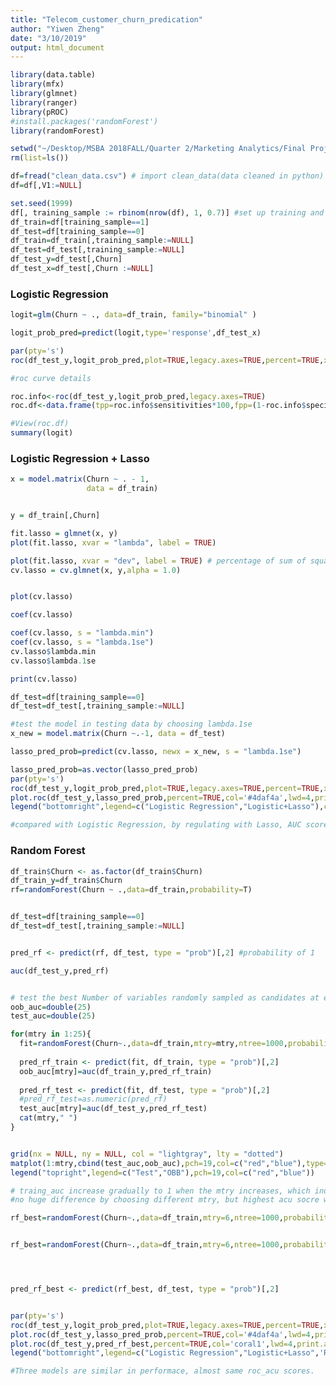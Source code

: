 ```yaml
---
title: "Telecom_customer_churn_predication"
author: "Yiwen Zheng"
date: "3/10/2019"
output: html_document
---
```

```r

library(data.table)
library(mfx)
library(glmnet)
library(ranger)
library(pROC)
#install.packages('randomForest')
library(randomForest)
```

```r

setwd("~/Desktop/MSBA 2018FALL/Quarter 2/Marketing Analytics/Final Project")
rm(list=ls()) 
```

```r
df=fread("clean_data.csv") # import clean_data(data cleaned in python)
df=df[,V1:=NULL]
```

```r
set.seed(1999)
df[, training_sample := rbinom(nrow(df), 1, 0.7)] #set up training and testing sample
df_train=df[training_sample==1]
df_test=df[training_sample==0]
df_train=df_train[,training_sample:=NULL]
df_test=df_test[,training_sample:=NULL]
df_test_y=df_test[,Churn]
df_test_x=df_test[,Churn :=NULL]

```
### Logistic Regression
```r
logit=glm(Churn ~ ., data=df_train, family="binomial" )

logit_prob_pred=predict(logit,type='response',df_test_x)

par(pty='s')
roc(df_test_y,logit_prob_pred,plot=TRUE,legacy.axes=TRUE,percent=TRUE,xlab='False Positive Percentage',ylab='True Positive Percentage',col='#3773b8',lwd=4,print.auc=TRUE)

#roc curve details

roc.info<-roc(df_test_y,logit_prob_pred,legacy.axes=TRUE)
roc.df<-data.frame(tpp=roc.info$sensitivities*100,fpp=(1-roc.info$specificities)*100,thresholds=roc.info$thresholds)

#View(roc.df)
summary(logit)
```


### Logistic Regression + Lasso
```r

x = model.matrix(Churn ~ . - 1,
                 data = df_train)


y = df_train[,Churn]

fit.lasso = glmnet(x, y)
plot(fit.lasso, xvar = "lambda", label = TRUE)

plot(fit.lasso, xvar = "dev", label = TRUE) # percentage of sum of squares explained
cv.lasso = cv.glmnet(x, y,alpha = 1.0)


plot(cv.lasso)

coef(cv.lasso)

coef(cv.lasso, s = "lambda.min")
coef(cv.lasso, s = "lambda.1se")
cv.lasso$lambda.min
cv.lasso$lambda.1se

print(cv.lasso)

df_test=df[training_sample==0]
df_test=df_test[,training_sample:=NULL]

#test the model in testing data by choosing lambda.1se
x_new = model.matrix(Churn ~.-1, data = df_test)

lasso_pred_prob=predict(cv.lasso, newx = x_new, s = "lambda.1se")

lasso_pred_prob=as.vector(lasso_pred_prob)
par(pty='s')
roc(df_test_y,logit_prob_pred,plot=TRUE,legacy.axes=TRUE,percent=TRUE,xlab='False Positive Percentage',ylab='True Positive Percentage',col='#3773b8',lwd=4,print.auc=TRUE)
plot.roc(df_test_y,lasso_pred_prob,percent=TRUE,col='#4daf4a',lwd=4,print.auc=TRUE,add=TRUE,print.auc.y=40)
legend("bottomright",legend=c("Logistic Regression","Logistic+Lasso"),col=c("#377eb8","#4daf4a"),lwd=4)

#compared with Logistic Regression, by regulating with Lasso, AUC score slightly decreased
```
### Random Forest
```r
df_train$Churn <- as.factor(df_train$Churn)
df_train_y=df_train$Churn
rf=randomForest(Churn ~ .,data=df_train,probability=T)


df_test=df[training_sample==0]
df_test=df_test[,training_sample:=NULL]


pred_rf <- predict(rf, df_test, type = "prob")[,2] #probability of 1

auc(df_test_y,pred_rf)


# test the best Number of variables randomly sampled as candidates at each split in terms of auc score
oob_auc=double(25)
test_auc=double(25)

for(mtry in 1:25){
  fit=randomForest(Churn~.,data=df_train,mtry=mtry,ntree=1000,probability=T,nodesize =35)
  
  pred_rf_train <- predict(fit, df_train, type = "prob")[,2]
  oob_auc[mtry]=auc(df_train_y,pred_rf_train)
  
  pred_rf_test <- predict(fit, df_test, type = "prob")[,2]
  #pred_rf_test=as.numeric(pred_rf)
  test_auc[mtry]=auc(df_test_y,pred_rf_test)
  cat(mtry," ")
}


grid(nx = NULL, ny = NULL, col = "lightgray", lty = "dotted")
matplot(1:mtry,cbind(test_auc,oob_auc),pch=19,col=c("red","blue"),type="b",ylab="Auc Score")
legend("topright",legend=c("Test","OBB"),pch=19,col=c("red","blue"))

# traing_auc increase gradually to 1 when the mtry increases, which indicating overfitting thus, the testing acu starts decreasing as long as mtry increases.
#no huge difference by choosing different mtry, but highest acu socre when mtry =6

rf_best=randomForest(Churn~.,data=df_train,mtry=6,ntree=1000,probability=T,nodesize =35)


rf_best=randomForest(Churn~.,data=df_train,mtry=6,ntree=1000,probability=T,nodesize =35)




pred_rf_best <- predict(rf_best, df_test, type = "prob")[,2]


par(pty='s')
roc(df_test_y,logit_prob_pred,plot=TRUE,legacy.axes=TRUE,percent=TRUE,xlab='False Positive Percentage',ylab='True Positive Percentage',col='#3773b8',lwd=4,print.auc=TRUE)
plot.roc(df_test_y,lasso_pred_prob,percent=TRUE,col='#4daf4a',lwd=4,print.auc=TRUE,add=TRUE,print.auc.y=40)
plot.roc(df_test_y,pred_rf_best,percent=TRUE,col='coral1',lwd=4,print.auc=TRUE,add=TRUE,print.auc.y=60)
legend("bottomright",legend=c("Logistic Regression","Logistic+Lasso",'Random Forest'),col=c("#377eb8","#4daf4a",'coral1'),lwd=4)

#Three models are similar in performace, almost same roc_acu scores.

```

